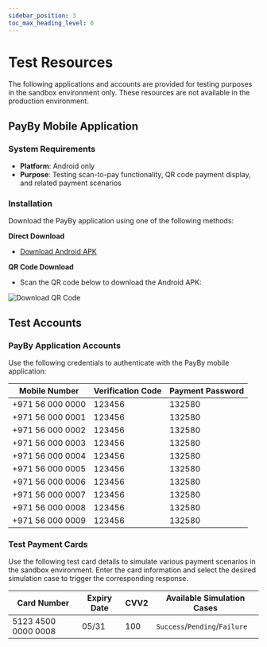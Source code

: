 ```yaml
---
sidebar_position: 3
toc_max_heading_level: 6
---
```


# Test Resources

The following applications and accounts are provided for testing purposes in the sandbox environment only. These resources are not available in the production environment.

## PayBy Mobile Application

### System Requirements

- **Platform**: Android only
- **Purpose**: Testing scan-to-pay functionality, QR code payment display, and related payment scenarios

### Installation

Download the PayBy application using one of the following methods:

**Direct Download**

- [Download Android APK](https://appdownload.payby.com/app-software-download/PAYBY/Payby_4.2.1_2024_09_12_09_59_uat.apk)

**QR Code Download**

- Scan the QR code below to download the Android APK:

![Download QR Code](./pic/download.png)

## Test Accounts

### PayBy Application Accounts

Use the following credentials to authenticate with the PayBy mobile application:

| Mobile Number    | Verification Code | Payment Password |
| ---------------- | ----------------- | ---------------- |
| +971 56 000 0000 | 123456            | 132580           |
| +971 56 000 0001 | 123456            | 132580           |
| +971 56 000 0002 | 123456            | 132580           |
| +971 56 000 0003 | 123456            | 132580           |
| +971 56 000 0004 | 123456            | 132580           |
| +971 56 000 0005 | 123456            | 132580           |
| +971 56 000 0006 | 123456            | 132580           |
| +971 56 000 0007 | 123456            | 132580           |
| +971 56 000 0008 | 123456            | 132580           |
| +971 56 000 0009 | 123456            | 132580           |

### Test Payment Cards

Use the following test card details to simulate various payment scenarios in the sandbox environment. Enter the card information and select the desired simulation case to trigger the corresponding response.

<div className='full-width-table-container'>


| Card Number         | Expiry Date | CVV2 | Available Simulation Cases           |
| ------------------- | ----------- | ---- | ------------------------------------ |
| 5123 4500 0000 0008 | 05/31       | 100  | `Success`/`Pending`/`Failure` |

</div>





